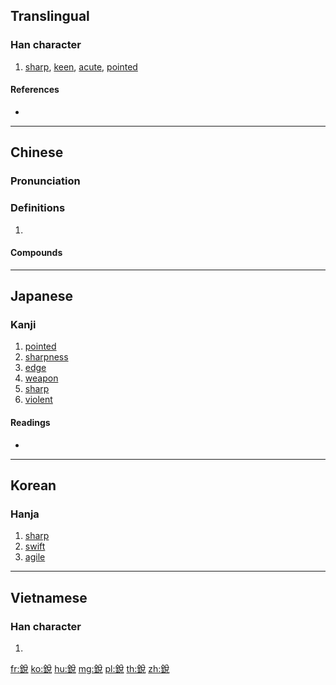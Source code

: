 {{character info/new}}
{{also|锐|鋭}}
==Translingual==
{{Han simplified forms|銳|鋭|锐}}

===Han character===
{{Han char|rn=167|rad=金|as=07|sn=15|four=88116|canj=CCRU|ids=⿰釒兌}}

# [[sharp]], [[keen]], [[acute]], [[pointed]]

====References====
* {{Han ref|kx=1306.030|dkj=40418|dj=1808.130|hdz=64211.121|uh=92B3|ud=37555|bh=BE55|bd=48725}}

----

==Chinese==
{{zh-forms|s=锐}}

===Pronunciation===
{{zh-pron
|m=ruì
|c=jeoi6
|h=pfs=
|md=
|mn=kh:jōe/qz,tp,xm,zz:lōe
|w=
|mc=y
|oc=y
|cat=
}}

===Definitions===
{{zh-hanzi}}

# {{rfdef|lang=zh}}

====Compounds====
{{zh-der|銳不可當|銳減|銳角|銳利|銳敏|銳氣|銳意|將銳兵驍|尖銳|尖銳化|披堅執銳|擐甲執銳|敏銳|新銳|波浪銳度|犀銳|精銳|英銳|蓄精蓄銳|蓄銳|蓄銳養威|被堅執銳|豐上銳下|輕卒銳兵|輕銳|進銳退速|避銳鋒|銳器|銳士|銳志|銳未可當|銳變|養威蓄銳|養精蓄銳|養銳蓄威}}

----

==Japanese==

===Kanji===
{{ja-kanji|grade=|rs=金07}}

# [[pointed]]
# [[sharpness]]
# [[edge]]
# [[weapon]]
# [[sharp]]
# [[violent]]

====Readings====
* {{ja-readings|on=[[えい]] (ei)|kun=[[するどい]] (surudoi)}}

----

==Korean==

===Hanja===
{{ko-hanja|hangeul=[[예]], [[태]]|eumhun=|rv=ye, tae|mr=ye, t'ae|y=yey, thay}}

# [[sharp]]
# [[swift]]
# [[agile]]

----

==Vietnamese==

===Han character===
{{vi-hantu|[[nhuệ]], [[nhọn]]|rs=金07}}

# {{defn|lang=vi|sort=金07}}

[[fr:銳]]
[[ko:銳]]
[[hu:銳]]
[[mg:銳]]
[[pl:銳]]
[[th:銳]]
[[zh:銳]]